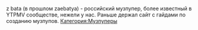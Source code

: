 z bata (в прошлом zaebatya) - российский музпупер, более известный в YTPMV сообществе, нежели у нас. Раньше держал сайт с гайдами по созданию музпупов.
[[Категория:Музпуперы]]